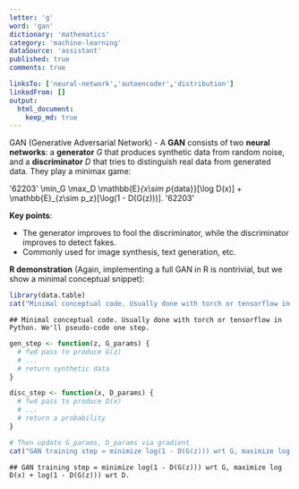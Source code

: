 ```yaml
---
letter: 'g'
word: 'gan'
dictionary: 'mathematics'
category: 'machine-learning'
dataSource: 'assistant'
published: true
comments: true

linksTo: ['neural-network','autoencoder','distribution']
linkedFrom: []
output:
  html_document:
    keep_md: true
---
```




<a id="gan">GAN (Generative Adversarial Network)</a> - A **GAN** consists of two **neural networks**: a **generator** $G$ that produces synthetic data from random noise, and a **discriminator** $D$ that tries to distinguish real data from generated data. They play a minimax game:

'62203'
\min_G \max_D \mathbb{E}_{x\sim p_{data}}[\log D(x)] + \mathbb{E}_{z\sim p_z}[\log(1 - D(G(z)))].
'62203'

**Key points**:
- The generator improves to fool the discriminator, while the discriminator improves to detect fakes.
- Commonly used for image synthesis, text generation, etc.

**R demonstration** (Again, implementing a full GAN in R is nontrivial, but we show a minimal conceptual snippet):


``` r
library(data.table)
cat("Minimal conceptual code. Usually done with torch or tensorflow in Python. We'll pseudo-code one step.\n")
```

```
## Minimal conceptual code. Usually done with torch or tensorflow in Python. We'll pseudo-code one step.
```

``` r
gen_step <- function(z, G_params) {
  # fwd pass to produce G(z)
  # ...
  # return synthetic data
}

disc_step <- function(x, D_params) {
  # fwd pass to produce D(x)
  # ...
  # return a probability
}

# Then update G_params, D_params via gradient
cat("GAN training step = minimize log(1 - D(G(z))) wrt G, maximize log D(x) + log(1 - D(G(z))) wrt D.\n")
```

```
## GAN training step = minimize log(1 - D(G(z))) wrt G, maximize log D(x) + log(1 - D(G(z))) wrt D.
```
